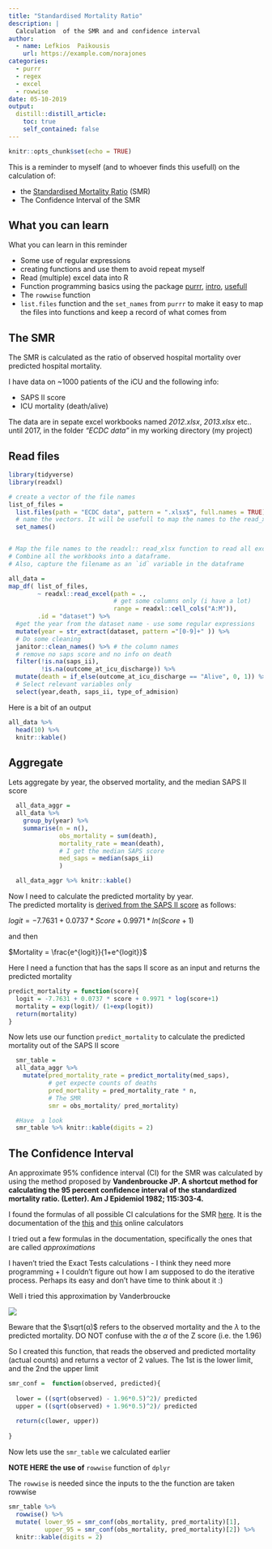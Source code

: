 ```yaml
---
title: "Standardised Mortality Ratio"
description: |
  Calculation  of the SMR and and confidence interval
author:
  - name: Lefkios  Paikousis
    url: https://example.com/norajones
categories:
  - purrr
  - regex
  - excel
  - rowwise
date: 05-10-2019
output:
  distill::distill_article:
    toc: true
    self_contained: false
---
```



```r
knitr::opts_chunk$set(echo = TRUE)
```


This is a reminder to myself (and to whoever finds this usefull) on the calculation of:   

- the [Standardised Mortality Ratio](https://en.wikipedia.org/wiki/Standardized_mortality_ratio)  (SMR)  
- The Confidence Interval of the SMR


## What you can learn    

What you can learn in this reminder  

- Some use of regular expressions
- creating functions and use them to avoid repeat myself
- Read (multiple) excel data into R 
- Function programming basics using the package [purrr](https://purrr.tidyverse.org/), [intro](https://towardsdatascience.com/functional-programming-in-r-with-purrr-469e597d0229), [usefull](https://www.hvitfeldt.me/blog/purrr-tips-and-tricks/)
- The `rowwise` function
- `list.files` function and the `set_names` from `purrr` to make it easy to map the files into functions and keep a record of what comes from 


## The SMR

The SMR is calculated as the ratio of observed hospital mortality over predicted hospital mortality.    

I have data on ~1000 patients of the iCU and the following info:

- SAPS II score
- ICU mortality (death/alive)

The data are in sepate excel workbooks named _2012.xlsx_, _2013.xlsx_ etc.. until 2017, in the folder _"ECDC data"_ in my working directory (my project)


## Read files
```r

library(tidyverse)
library(readxl)

# create a vector of the file names
list_of_files = 
  list.files(path = "ECDC data", pattern = ".xlsx$", full.names = TRUE) %>% 
  # name the vectors. It will be usefull to map the names to the read_xlsx function to get all data at once (purrr magic..)
  set_names()


# Map the file names to the readxl:: read_xlsx function to read all excel files and once. 
# Combine all the workbooks into a dataframe. 
# Also, capture the filename as an `id` variable in the dataframe

all_data = 
map_df( list_of_files,
        ~ readxl::read_excel(path = .,
                             # get some columns only (i have a lot)
                             range = readxl::cell_cols("A:M")),
        .id = "dataset") %>% 
  #get the year from the dataset name - use some regular expressions
  mutate(year = str_extract(dataset, pattern ="[0-9]+" )) %>% 
  # Do some cleaning 
  janitor::clean_names() %>% # the column names
  # remove no saps score and no info on death
  filter(!is.na(saps_ii),
         !is.na(outcome_at_icu_discharge)) %>% 
  mutate(death = if_else(outcome_at_icu_discharge == "Alive", 0, 1)) %>% 
  # Select relevant variables only
  select(year,death, saps_ii, type_of_admision) 

```


Here is a bit of an output

```r

all_data %>% 
  head(10) %>% 
  knitr::kable()
```

## Aggregate    

Lets aggregate by year, the observed mortality, and the median SAPS II score  

```r

  all_data_aggr = 
  all_data %>% 
    group_by(year) %>% 
    summarise(n = n(),
              obs_mortality = sum(death),
              mortality_rate = mean(death),
              # I get the median SAPS score
              med_saps = median(saps_ii)
              ) 

  all_data_aggr %>% knitr::kable()

```


Now I need to calculate the predicted mortality by year.    
The predicted mortality is [derived from the SAPS II score](https://clincalc.com/IcuMortality/SAPSII.aspx) as follows:  

$logit = -7.7631 + 0.0737*Score + 0.9971*ln(Score+1)$

and then   

$Mortality = \frac{e^{logit}}{1+e^{logit}}$


Here I need a function that has the saps II score as an input and returns the predicted mortality   


```r
predict_mortality = function(score){
  logit = -7.7631 + 0.0737 * score + 0.9971 * log(score+1)
  mortality = exp(logit)/ (1+exp(logit))
  return(mortality)
}
```

Now lets use our function `predict_mortality` to calculate the predicted mortality out of the SAPS II score    

```r

  smr_table = 
  all_data_aggr %>% 
    mutate(pred_mortality_rate = predict_mortality(med_saps),
           # get expecte counts of deaths
           pred_mortality = pred_mortality_rate * n,
           # The SMR 
           smr = obs_mortality/ pred_mortality) 

  #Have  a look
  smr_table %>% knitr::kable(digits = 2)
```


## The Confidence Interval

An approximate 95% confidence interval (CI) for the SMR was calculated by using the method proposed by __Vandenbroucke JP. A shortcut method for calculating the 95 percent confidence interval of the standardized mortality ratio. (Letter). Am J Epidemiol 1982; 115:303-4.__  

I found the formulas of all possible CI calculations for the SMR [here](https://www.openepi.com/PDFDocs/SMRDoc.pdf). It is the documentation of the [this](http://web1.sph.emory.edu/users/cdckms/exact-midP-SMR.html) and [this](https://www.openepi.com/SMR/SMR.htm) online calculators


I tried out a few formulas in the documentation, specifically the ones that are called _approximations_

I haven't tried the Exact Tests calculations - I think they need more programming + I couldn't figure out how I am supposed to do the iterative process. Perhaps its easy and don't have time to think about it :)


Well i tried this approximation by Vanderbroucke    

![](smr_confidence_interval.png)

Beware that the $\sqrt(α)$ refers to the observed mortality and the $λ$ to the predicted mortality. DO NOT confuse with the $α$ of the Z score (i.e. the 1.96)


So I created this function, that reads the observed and predicted mortality (actual counts) and returns a vector of 2 values. The 1st is the lower limit, and  the 2nd the upper limit   


```r
smr_conf =  function(observed, predicted){
  
  lower = ((sqrt(observed) - 1.96*0.5)^2)/ predicted
  upper = ((sqrt(observed) + 1.96*0.5)^2)/ predicted
  
  return(c(lower, upper))
  
}
```

Now lets use the `smr_table` we calculated earlier   

__NOTE HERE the use of__ `rowwise` function of `dplyr`    

The `rowwise` is needed since the inputs to the the function are taken rowwise    

```r

smr_table %>% 
  rowwise() %>% 
  mutate( lower_95 = smr_conf(obs_mortality, pred_mortality)[1],
          upper_95 = smr_conf(obs_mortality, pred_mortality)[2]) %>% 
  knitr::kable(digits = 2)

```




